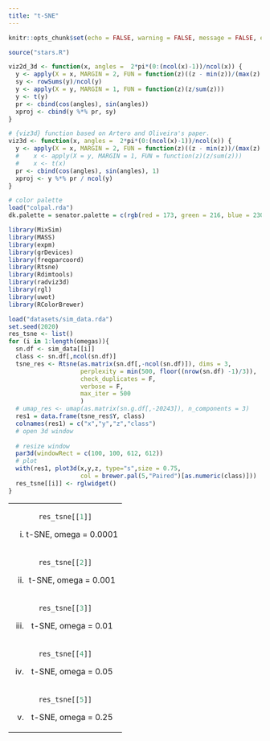 ```yaml
---
title: "t-SNE"
---
```


<style type="text/css">
.main-container {
  max-width: 1500px;
  margin-left: auto;
  margin-right: auto;
}
</style>


```r
knitr::opts_chunk$set(echo = FALSE, warning = FALSE, message = FALSE, error = FALSE, cache = T)
```

```r
source("stars.R")

viz2d_3d <- function(x, angles =  2*pi*(0:(ncol(x)-1))/ncol(x)) {
  y <- apply(X = x, MARGIN = 2, FUN = function(z)((z - min(z))/(max(z) - min(z))))
  sy <- rowSums(y)/ncol(y)
  y <- apply(X = y, MARGIN = 1, FUN = function(z)(z/sum(z)))
  y <- t(y)
  pr <- cbind(cos(angles), sin(angles))
  xproj <- cbind(y %*% pr, sy)
}

# {viz3d} function based on Artero and Oliveira's paper.
viz3d <- function(x, angles =  2*pi*(0:(ncol(x)-1))/ncol(x)) {
  y <- apply(X = x, MARGIN = 2, FUN = function(z)((z - min(z))/(max(z) - min(z))))
  #    x <- apply(X = y, MARGIN = 1, FUN = function(z)(z/sum(z)))
  #    x <- t(x)
  pr <- cbind(cos(angles), sin(angles), 1)
  xproj <- y %*% pr / ncol(y)
}

# color palette
load("colpal.rda")
dk.palette = senator.palette = c(rgb(red = 173, green = 216, blue = 230, max = 255), rgb(max = 255, red = 139, green = 0, blue = 0))

library(MixSim)
library(MASS)
library(expm)
library(grDevices)
library(freqparcoord)
library(Rtsne)
library(Rdimtools)
library(radviz3d)
library(rgl)
library(uwot)
library(RColorBrewer)

```

```r
load("datasets/sim_data.rda")
set.seed(2020)
res_tsne <- list()
for (i in 1:length(omegas)){
  sn.df <- sim_data[[i]]
  class <- sn.df[,ncol(sn.df)]
  tsne_res <- Rtsne(as.matrix(sn.df[,-ncol(sn.df)]), dims = 3,
                    perplexity = min(500, floor((nrow(sn.df) -1)/3)),
                    check_duplicates = F,
                    verbose = F,
                    max_iter = 500
                    )
  # umap_res <- umap(as.matrix(sn.g.df[,-20243]), n_components = 3)
  res1 = data.frame(tsne_res$Y, class)
  colnames(res1) = c("x","y","z","class")
  # open 3d window
  
  # resize window
  par3d(windowRect = c(100, 100, 612, 612))
  # plot
  with(res1, plot3d(x,y,z, type="s",size = 0.75, 
                    col = brewer.pal(5,"Paired")[as.numeric(class)]))
  res_tsne[[i]] <- rglwidget()
}
```


<table width="500" border="0" cellpadding="0">

<tr>

<td align="center" valign="center">
```r
res_tsne[[1]]
```
(i) t-SNE, omega = 0.0001
<br />
</td>


</tr>

<tr>

<td align="center" valign="center">
```r
res_tsne[[2]]
```
(ii) t-SNE, omega = 0.001
<br />
</td>


</tr>

<tr>

<td align="center" valign="center">
```r
res_tsne[[3]]
```
(iii) t-SNE, omega = 0.01
<br />
</td>


</tr>

<tr>

<td align="center" valign="center">
```r
res_tsne[[4]]
```
(iv) t-SNE, omega = 0.05
<br />
</td>


</tr>

<tr>

<td align="center" valign="center">
```r
res_tsne[[5]]
```
(v) t-SNE, omega = 0.25
<br />
</td>
</tr>
</table>
